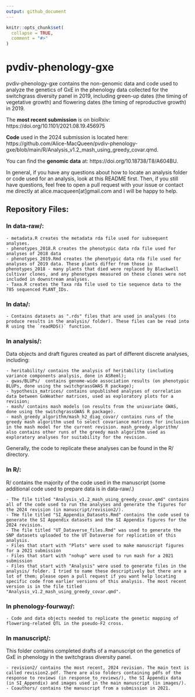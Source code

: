 ```yaml
---
output: github_document
---
```


<!-- README.md is generated from README.Rmd. Please edit that file -->

```r
knitr::opts_chunk$set(
  collapse = TRUE,
  comment = "#>"
)
```
# pvdiv-phenology-gxe

<!-- badges: start -->
<!-- badges: end -->

pvdiv-phenology-gxe contains the non-genomic data and code used to analyze the genetics of GxE in the phenology data collected for the switchgrass diversity panel in 2019, including green-up dates (the timing of vegetative growth) and flowering dates (the timing of reproductive growth) in 2019. 

The **most recent submission** is on bioRxiv: https://doi.org/10.1101/2021.08.19.456975

**Code** used in the 2024 submission is located here: https://github.com/Alice-MacQueen/pvdiv-phenology-gxe/blob/main/R/Analysis_v1.2_mash_using_greedy_covar.qmd. 

You can find the **genomic data** at: https://doi.org/10.18738/T8/A604BU. 

In general, if you have any questions about how to locate an analysis folder or code used for an analysis, look at this README first. Then, if you still have questions, feel free to open a pull request with your issue or contact me directly at alice.macqueen[at]gmail.com and I will be happy to help.

## Repository Files:

### In data-raw/:

    - metadata.R creates the metadata rda file used for subsequent analyses.
    - phenotypes_2018.R creates the phenotypic data rda file used for analyses of 2018 data
    - phenotypes_2019.Rmd creates the phenotypic data rda file used for analyses of 2019 data. These plants differ from those in phenotypes_2018 - many plants that died were replaced by Blackwell cultivar clones, and any phenotypes measured on these clones were not included in downstream analyses.
    - Taxa.R creates the Taxa rda file used to tie sequence data to the 785 sequenced PLANT_IDs.

### In data/:
  
    - Contains datasets as ".rds" files that are used in analyses (to produce results in the analysis/ folder). These files can be read into R using the `readRDS()` function.

### In analysis/:

Data objects and draft figures created as part of different discrete analyses, including:

    - heritability/ contains the analysis of heritability (including variance components analysis, done in ASReml);
    - gwas/BLUPs/  contains genome-wide association results (on phenotypic BLUPs, done using the switchgrassGWAS R package);
    - hypothesis_matrices/ contains unpublished analyses of correlation data between GxWeather matrices, used as exploratory plots for a revision;
    - mash/ contains mash models (on results from the univariate GWAS, done using the switchgrassGWAS R package). 
    - mash_greedy_algorithm/mash_h2_diag_covar/ contains runs of the greedy mash algorithm used to select covariance matrices for inclusion in the mash model for the current revision. mash_greedy_algorithm/ also contains other runs of the greedy mash algorithm used as exploratory analyses for suitability for the revision.

Generally, the code to replicate these analyses can be found in the R/ directory.

### In R/:

R/ contains the majority of the code used in the manuscript (some additional code used to prepare data is in data-raw/.) 

    - The file titled "Analysis_v1.2_mash_using_greedy_covar.qmd" contains all of the code used to run the analyses and generate the figures for the 2024 revision (in manuscript/revision2/). 
    - THe file titled "SI_Appendix_Datasets.Rmd" contains the code used to generate the SI Appendix datasets and the SI Appendix figures for the 2024 revision.
    - The file titled "UT_Dataverse_files.Rmd" was used to generate the SNP datasets uploaded to the UT Dataverse for replication of this analysis. 
    - Files that start with "Plots" were used to make manuscript figures for a 2021 submission
    - Files that start with "nohup" were used to run mash for a 2021 submission
    - Files that start with "Analysis" were used to generate files in the analysis/ folder. I tried to name these descriptively but there are a lot of them; please open a pull request if you want help locating specific code from earlier versions of this analysis. The most recent version is in the file titled "Analysis_v1.2_mash_using_greedy_covar.qmd".

### In phenology-fourway/:

    - Code and data objects needed to replicate the genetic mapping of flowering-related QTL in the pseudo-F2 cross. 

### In manuscript/:

This folder contains completed drafts of a manuscript on the genetics of GxE in phenology in the switchgrass diversity panel. 

    - revision2/ contains the most recent, 2024 revision. The main text is called revision2.pdf. There are also folders containing pdfs of the response to reviews (in response_to_reviews/), the SI Appendix data (in SI_Appendix) and images used in the main manuscript (in images/).
    - Coauthors/ contains the manuscript from a submission in 2021.
    
